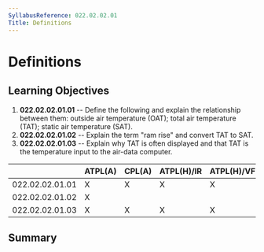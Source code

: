 ```yaml
---
SyllabusReference: 022.02.02.01
Title: Definitions
---
```


# Definitions

## Learning Objectives

1.  **022.02.02.01.01** -- Define the following and explain the relationship
    between them: outside air temperature (OAT); total air temperature (TAT);
    static air temperature (SAT).
2.  **022.02.02.01.02** -- Explain the term "ram rise" and convert TAT to SAT.
3.  **022.02.02.01.03** -- Explain why TAT is often displayed and that TAT is
    the temperature input to the air-data computer.

|                 | ATPL(A) | CPL(A) | ATPL(H)/IR | ATPL(H)/VFR | CPL(H) | IR  | CBIR(A) |
| --------------- | ------- | ------ | ---------- | ----------- | ------ | --- | ------- |
| 022.02.02.01.01 | X       | X      | X          | X           | X      | X   | X       |
| 022.02.02.01.02 | X       |        |            |             |        | X   |         |
| 022.02.02.01.03 | X       | X      | X          | X           | X      | X   | X       |

## Summary
